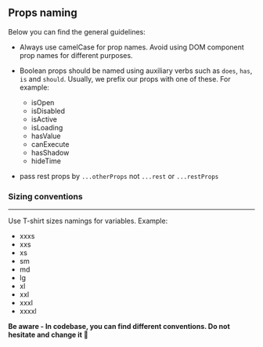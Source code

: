 
<Meta title="Community/Guidelines/Props naming" />

## Props naming

Below you can find the general guidelines:

- Always use camelCase for prop names. Avoid using DOM component prop names for different purposes.

- Boolean props should be named using auxiliary verbs such as `does`, `has`, `is` and `should`.
  Usually, we prefix our props with one of these. For example:
  - isOpen
  - isDisabled
  - isActive
  - isLoading
  - hasValue
  - canExecute
  - hasShadow
  - hideTime
- pass rest props by `...otherProps` not `...rest` or `...restProps`

### Sizing conventions

<hr />

Use T-shirt sizes namings for variables. Example:

- xxxs
- xxs
- xs
- sm
- md
- lg
- xl
- xxl
- xxxl
- xxxxl

**Be aware - In codebase, you can find different conventions. Do not hesitate and change it 💪**
